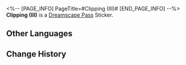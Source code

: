 <%-- [PAGE_INFO]
PageTitle=#Clipping (III)#
[END_PAGE_INFO] --%>
{{Stub|Location information}}
{{Item Infobox
|id          = 223182
|image       = Dreamscape Pass Sticker Text.png
|type        = Dreamscape Pass Sticker
|type2       = City That Never Sleeps Stickers
|invCategory = 
|rarity      = 4
|effect      = 
|description = Digital stickers that can be used to decorate the pages of the Dreamtour Handbook. They come in many different styles.
|source1     = [[Speak with the enthusiastic reporter before the Golden Central Station]]
}}
{{Description|Dreamchasers spend 9,450 credits per meal on average. That doesn't seem much, right? But reconsider this fact: Dreamchasers dine 2.3 times per system hour on average.}}
'''Clipping (III)''' is a [[Dreamscape Pass]] Sticker.

==Other Languages==
{{Other Languages
|en   = Clipping (III)
|zhs  = 简报•其三
|zht  = 簡報•其三
|ja   = 速報・3
|ko   = 토막 뉴스•3
|es   = Informe III
|fr   = Nouvelles (III)
|ru   = Брифинг III
|th   = รายงานโดยย่อ 3
|vi   = Tin Vắn (3)
|de   = Kurzbericht (III)
|id   = Laporan Singkat 3
|pt   = Recorte (III)
}}

==Change History==
{{Change History|2.0}}